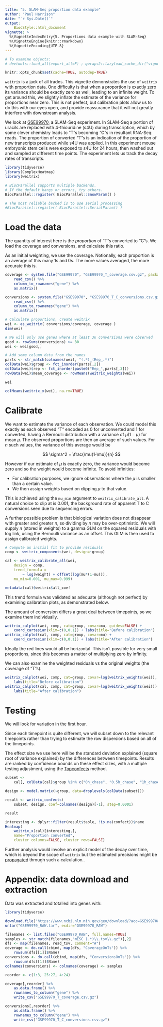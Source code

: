 ```yaml
---
title: "5. SLAM-Seq proportion data example"
author: "Paul Harrison"
date: "`r Sys.Date()`"
output: 
    BiocStyle::html_document
vignette: >
  %\VignetteIndexEntry{5. Proportions data example with SLAM-Seq}
  %\VignetteEngine{knitr::rmarkdown}
  %\VignetteEncoding{UTF-8}
---
```


```r
# To examine objects:
# devtools::load_all(export_all=F) ; qwraps2::lazyload_cache_dir("vignettes/V5_slam_seq_cache/html")

knitr::opts_chunk$set(cache=TRUE, autodep=TRUE)
```

`weitrix` is a jack of all trades. This vignette demonstrates the use of `weitrix` with proportion data. One difficulty is that when a proportion is exactly zero its variance should be exactly zero as well, leading to an infinite weight. To get around this, we slightly inflate the estimate of the variance for proportions near zero. This is not perfect, but calibration plots allow us to do this with our eyes open, and provide reassurance that it will not greatly interfere with downstream analysis.

We look at [GSE99970](https://www.ncbi.nlm.nih.gov/geo/query/acc.cgi?acc=GSE99970), a SLAM-Seq experiment. In SLAM-Seq a portion of uracils are replaced with 4-thiouridine (s4U) during transcription, which by some clever chemistry leads to "T"s becoming "C"s in resultant RNA-Seq reads. The proportion of converted "T"s is an indication of the proportion of new transcripts produced while s4U was applied. In this experiment mouse embryonic stem cells were exposed to s4U for 24 hours, then washed out and sampled at different time points. The experiment lets us track the decay rates of transcripts.

```r
library(tidyverse)
library(ComplexHeatmap)
library(weitrix)

# BiocParallel supports multiple backends. 
# If the default hangs or errors, try others.
BiocParallel::register( BiocParallel::SnowParam() )

# The most reliable backed is to use serial processing
#BiocParallel::register( BiocParallel::SerialParam() )
```

# Load the data

The quantity of interest here is the *proportion* of "T"s converted to "C"s. We load the coverage and conversions, and calculate this ratio.

As an initial weighting, we use the coverage. Notionally, each proportion is an average of this many 1s and 0s. The more values averaged, the more accurate this is.

```r
coverage <- system.file("GSE99970", "GSE99970_T_coverage.csv.gz", package="weitrix") %>%
    read_csv() %>%
    column_to_rownames("gene") %>%
    as.matrix()

conversions <- system.file("GSE99970", "GSE99970_T_C_conversions.csv.gz", package="weitrix") %>%
    read_csv() %>%
    column_to_rownames("gene") %>%
    as.matrix()

# Calculate proportions, create weitrix
wei <- as_weitrix( conversions/coverage, coverage )
dim(wei)

# We will only use genes where at least 30 conversions were observed
good <- rowSums(conversions) >= 30
wei <- wei[good,]

# Add some column data from the names
parts <- str_match(colnames(wei), "(.*)_(Rep_.*)")
colData(wei)$group <- fct_inorder(parts[,2])
colData(wei)$rep <- fct_inorder(paste0("Rep_",parts[,3]))
rowData(wei)$mean_coverage <- rowMeans(weitrix_weights(wei))

wei

colMeans(weitrix_x(wei), na.rm=TRUE)
```

# Calibrate

We want to estimate the variance of each observation. We could model this exactly as each observed "T" encoded as 0 for unconverted and 1 for converted, having a Bernoulli distribution with a variance of $\mu(1-\mu)$ for mean $\mu$. The observed proportions are then an average of such values. For $n$ such values, the variance of this average would be 

$$ \sigma^2 = \frac{\mu(1-\mu)}{n} $$

However if our estimate of $\mu$ is exactly zero, the variance would become zero and so the weight would become infinite. To avoid infinities:

* For calibration purposes, we ignore observations where the $\mu$ is smaller than a certain value.
* We then assign weights based on clipping $\mu$ to that value.

This is achieved using the `mu_min` argument to `weitrix_calibrate_all`. A natural choice to clip at is 0.001, the background rate of apparent T to C conversions seen due to sequencing errors.

A further possible problem is that biological variation does not disappear with greater and greater $n$, so dividing by $n$ may be over-optimistic. We will supply $n$ (stored in weights) to a gamma GLM on the squared residuals with log link, using the Bernoulli variance as an offset. This GLM is then used to assign calibrated weights.

```r
# Compute an initial fit to provide residuals
comp <- weitrix_components(wei, design=~group)

cal <- weitrix_calibrate_all(wei, 
    design = comp,
    trend_formula = 
        ~ log(weight) + offset(log(mu*(1-mu))), 
    mu_min=0.001, mu_max=0.999)

metadata(cal)$weitrix$all_coef
```

This trend formula was validated as adequate (although not perfect) by examining calibration plots, as demonstrated below.

The amount of conversion differs a great deal between timepoints, so we examine them individually.

```r
weitrix_calplot(wei, comp, cat=group, covar=mu, guides=FALSE) + 
    coord_cartesian(xlim=c(0,0.1)) + labs(title="Before calibration")
weitrix_calplot(cal, comp, cat=group, covar=mu) + 
    coord_cartesian(xlim=c(0,0.1)) + labs(title="After calibration")
```

Ideally the red lines would all be horizontal. This isn't possible for very small proportions, since this becomes a matter of multiplying zero by infinity.

We can also examine the weighted residuals vs the original weights (the coverage of "T"s).

```r
weitrix_calplot(wei, comp, cat=group, covar=log(weitrix_weights(wei)), guides=FALSE) + 
    labs(title="Before calibration")
weitrix_calplot(cal, comp, cat=group, covar=log(weitrix_weights(wei))) + 
    labs(title="After calibration")
```

# Testing

We will look for variation in the first hour.

Since each timepoint is quite different, we will subset down to the relevant timepoints rather than trying to estimate the row dispersions based on all of the timepoints.

The effect size we use here will be the standard deviation explained (square root of variance explained) by the differences between timepoints. Results are ranked by confidence bounds on these effect sizes, with a multiple testing adjustment, using the [Topconfects](https://bioconductor.org/packages/release/bioc/html/topconfects.html) method.

```r
subset <- 
    cal[, colData(cal)$group %in% c("0h_chase", "0.5h_chase", "1h_chase") ]

design <- model.matrix(~group, data=droplevels(colData(subset)))

result <- weitrix_confects(
    subset, design, coef=colnames(design)[-1], step=0.0001)

result
```

```r
interesting <- dplyr::filter(result$table, !is.na(confect))$name
Heatmap(
    weitrix_x(cal)[interesting,], 
    name="Proportion converted", 
    cluster_columns=FALSE, cluster_rows=FALSE)
```

Further analysis would involve an explicit model of the decay over time, which is beyond the scope of `weitrix` but the estimated precisions might be [propagated](https://www.bipm.org/en/publications/guides/gum.html) through such a calculation..


# Appendix: data download and extraction

Data was extracted and totalled into genes with:

```r
library(tidyverse)

download.file("https://www.ncbi.nlm.nih.gov/geo/download/?acc=GSE99970&format=file", "GSE99970_RAW.tar")
untar("GSE99970_RAW.tar", exdir="GSE99970_RAW")

filenames <- list.files("GSE99970_RAW", full.names=TRUE)
samples <- str_match(filenames,"mESC_(.*)\\.tsv\\.gz")[,2]
dfs <- map(filenames, read_tsv, comment="#")
coverage <- do.call(cbind, map(dfs, "CoverageOnTs")) %>%
    rowsum(dfs[[1]]$Name)
conversions <- do.call(cbind, map(dfs, "ConversionsOnTs")) %>%
    rowsum(dfs[[1]]$Name)
colnames(conversions) <- colnames(coverage) <- samples

reorder <- c(1:3, 25:27, 4:24) 

coverage[,reorder] %>% 
    as.data.frame() %>% 
    rownames_to_column("gene") %>% 
    write_csv("GSE99970_T_coverage.csv.gz")

conversions[,reorder] %>% 
    as.data.frame() %>% 
    rownames_to_column("gene") %>% 
    write_csv("GSE99970_T_C_conversions.csv.gz")
```

